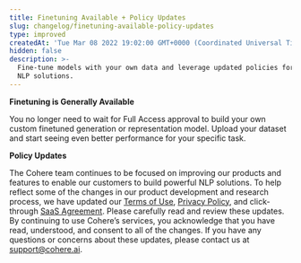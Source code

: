 ```yaml
---
title: Finetuning Available + Policy Updates
slug: changelog/finetuning-available-policy-updates
type: improved
createdAt: 'Tue Mar 08 2022 19:02:00 GMT+0000 (Coordinated Universal Time)'
hidden: false
description: >-
  Fine-tune models with your own data and leverage updated policies for powerful
  NLP solutions.
---
```

**Finetuning is Generally Available**

You no longer need to wait for Full Access approval to build your own custom finetuned generation or representation model. Upload your dataset and start seeing even better performance for your specific task.

**Policy Updates**

The Cohere team continues to be focused on improving our products and features to enable our customers to build powerful NLP solutions. To help reflect some of the changes in our product development and research process, we have updated our [Terms of Use](https://cohere.ai/terms-of-use), [Privacy Policy](https://cohere.ai/privacy), and click-through [SaaS Agreement](https://cohere.ai/saas-agreement). Please carefully read and review these updates. By continuing to use Cohere’s services, you acknowledge that you have read, understood, and consent to all of the changes. If you have any questions or concerns about these updates, please contact us at support@cohere.ai.
